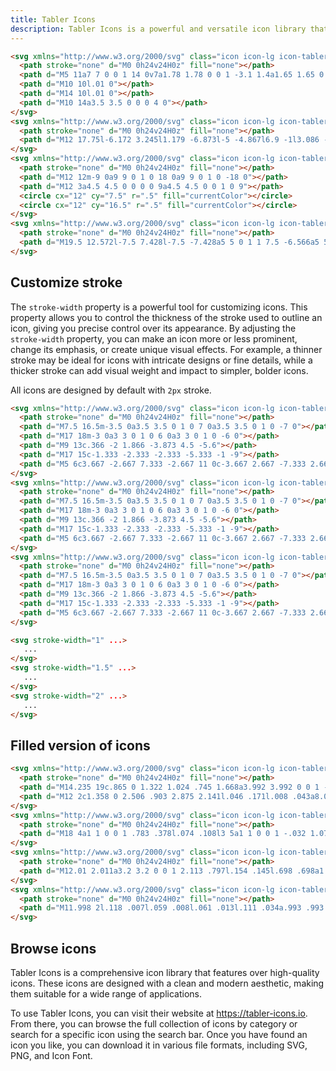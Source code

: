 ```yaml
---
title: Tabler Icons
description: Tabler Icons is a powerful and versatile icon library that offers a huge collection of high quality icons suitable for a wide range of applications. With its clean and modern aesthetic, extensive customisation options, and user-friendly website and plugins, Tabler Icons is an excellent resource for designers and developers looking to enhance their projects with high-quality icons.
---
```


```html example centered separated
<svg xmlns="http://www.w3.org/2000/svg" class="icon icon-lg icon-tabler icon-tabler-ghost" width="24" height="24" viewBox="0 0 24 24" stroke-width="2" stroke="currentColor" fill="none" stroke-linecap="round" stroke-linejoin="round">
  <path stroke="none" d="M0 0h24v24H0z" fill="none"></path>
  <path d="M5 11a7 7 0 0 1 14 0v7a1.78 1.78 0 0 1 -3.1 1.4a1.65 1.65 0 0 0 -2.6 0a1.65 1.65 0 0 1 -2.6 0a1.65 1.65 0 0 0 -2.6 0a1.78 1.78 0 0 1 -3.1 -1.4v-7"></path>
  <path d="M10 10l.01 0"></path>
  <path d="M14 10l.01 0"></path>
  <path d="M10 14a3.5 3.5 0 0 0 4 0"></path>
</svg>
<svg xmlns="http://www.w3.org/2000/svg" class="icon icon-lg icon-tabler icon-tabler-star" width="24" height="24" viewBox="0 0 24 24" stroke-width="2" stroke="currentColor" fill="none" stroke-linecap="round" stroke-linejoin="round">
  <path stroke="none" d="M0 0h24v24H0z" fill="none"></path>
  <path d="M12 17.75l-6.172 3.245l1.179 -6.873l-5 -4.867l6.9 -1l3.086 -6.253l3.086 6.253l6.9 1l-5 4.867l1.179 6.873z"></path>
</svg>
<svg xmlns="http://www.w3.org/2000/svg" class="icon icon-lg icon-tabler icon-tabler-yin-yang" width="24" height="24" viewBox="0 0 24 24" stroke-width="2" stroke="currentColor" fill="none" stroke-linecap="round" stroke-linejoin="round">
  <path stroke="none" d="M0 0h24v24H0z" fill="none"></path>
  <path d="M12 12m-9 0a9 9 0 1 0 18 0a9 9 0 1 0 -18 0"></path>
  <path d="M12 3a4.5 4.5 0 0 0 0 9a4.5 4.5 0 0 1 0 9"></path>
  <circle cx="12" cy="7.5" r=".5" fill="currentColor"></circle>
  <circle cx="12" cy="16.5" r=".5" fill="currentColor"></circle>
</svg>
<svg xmlns="http://www.w3.org/2000/svg" class="icon icon-lg icon-tabler icon-tabler-heart" width="24" height="24" viewBox="0 0 24 24" stroke-width="2" stroke="currentColor" fill="none" stroke-linecap="round" stroke-linejoin="round">
  <path stroke="none" d="M0 0h24v24H0z" fill="none"></path>
  <path d="M19.5 12.572l-7.5 7.428l-7.5 -7.428a5 5 0 1 1 7.5 -6.566a5 5 0 1 1 7.5 6.572"></path>
</svg>
```

## Customize stroke

The `stroke-width` property is a powerful tool for customizing icons. This property allows you to control the thickness of the stroke used to outline an icon, giving you precise control over its appearance. By adjusting the `stroke-width` property, you can make an icon more or less prominent, change its emphasis, or create unique visual effects. For example, a thinner stroke may be ideal for icons with intricate designs or fine details, while a thicker stroke can add visual weight and impact to simpler, bolder icons.

All icons are designed by default with `2px` stroke.

```html example centered separated
<svg xmlns="http://www.w3.org/2000/svg" class="icon icon-lg icon-tabler icon-tabler-cherry" width="24" height="24" viewBox="0 0 24 24" stroke-width="1" stroke="currentColor" fill="none" stroke-linecap="round" stroke-linejoin="round" style="stroke-width: 1">
  <path stroke="none" d="M0 0h24v24H0z" fill="none"></path>
  <path d="M7.5 16.5m-3.5 0a3.5 3.5 0 1 0 7 0a3.5 3.5 0 1 0 -7 0"></path>
  <path d="M17 18m-3 0a3 3 0 1 0 6 0a3 3 0 1 0 -6 0"></path>
  <path d="M9 13c.366 -2 1.866 -3.873 4.5 -5.6"></path>
  <path d="M17 15c-1.333 -2.333 -2.333 -5.333 -1 -9"></path>
  <path d="M5 6c3.667 -2.667 7.333 -2.667 11 0c-3.667 2.667 -7.333 2.667 -11 0"></path>
</svg>
<svg xmlns="http://www.w3.org/2000/svg" class="icon icon-lg icon-tabler icon-tabler-cherry" width="24" height="24" viewBox="0 0 24 24" stroke-width="1.5" stroke="currentColor" fill="none" stroke-linecap="round" stroke-linejoin="round" style="stroke-width: 1.5">
  <path stroke="none" d="M0 0h24v24H0z" fill="none"></path>
  <path d="M7.5 16.5m-3.5 0a3.5 3.5 0 1 0 7 0a3.5 3.5 0 1 0 -7 0"></path>
  <path d="M17 18m-3 0a3 3 0 1 0 6 0a3 3 0 1 0 -6 0"></path>
  <path d="M9 13c.366 -2 1.866 -3.873 4.5 -5.6"></path>
  <path d="M17 15c-1.333 -2.333 -2.333 -5.333 -1 -9"></path>
  <path d="M5 6c3.667 -2.667 7.333 -2.667 11 0c-3.667 2.667 -7.333 2.667 -11 0"></path>
</svg>
<svg xmlns="http://www.w3.org/2000/svg" class="icon icon-lg icon-tabler icon-tabler-cherry" width="24" height="24" viewBox="0 0 24 24" stroke-width="2" stroke="currentColor" fill="none" stroke-linecap="round" stroke-linejoin="round" style="stroke-width: 2">
  <path stroke="none" d="M0 0h24v24H0z" fill="none"></path>
  <path d="M7.5 16.5m-3.5 0a3.5 3.5 0 1 0 7 0a3.5 3.5 0 1 0 -7 0"></path>
  <path d="M17 18m-3 0a3 3 0 1 0 6 0a3 3 0 1 0 -6 0"></path>
  <path d="M9 13c.366 -2 1.866 -3.873 4.5 -5.6"></path>
  <path d="M17 15c-1.333 -2.333 -2.333 -5.333 -1 -9"></path>
  <path d="M5 6c3.667 -2.667 7.333 -2.667 11 0c-3.667 2.667 -7.333 2.667 -11 0"></path>
</svg>
```

```html
<svg stroke-width="1" ...>
   ...
</svg>
<svg stroke-width="1.5" ...>
   ...
</svg>
<svg stroke-width="2" ...>
   ...
</svg>
```

## Filled version of icons

```html example centered separated
<svg xmlns="http://www.w3.org/2000/svg" class="icon icon-lg icon-tabler icon-tabler-bell-filled" width="24" height="24" viewBox="0 0 24 24" stroke-width="2" stroke="currentColor" fill="none" stroke-linecap="round" stroke-linejoin="round">
  <path stroke="none" d="M0 0h24v24H0z" fill="none"></path>
  <path d="M14.235 19c.865 0 1.322 1.024 .745 1.668a3.992 3.992 0 0 1 -2.98 1.332a3.992 3.992 0 0 1 -2.98 -1.332c-.552 -.616 -.158 -1.579 .634 -1.661l.11 -.006h4.471z" stroke-width="0" fill="currentColor"></path>
  <path d="M12 2c1.358 0 2.506 .903 2.875 2.141l.046 .171l.008 .043a8.013 8.013 0 0 1 4.024 6.069l.028 .287l.019 .289v2.931l.021 .136a3 3 0 0 0 1.143 1.847l.167 .117l.162 .099c.86 .487 .56 1.766 -.377 1.864l-.116 .006h-16c-1.028 0 -1.387 -1.364 -.493 -1.87a3 3 0 0 0 1.472 -2.063l.021 -.143l.001 -2.97a8 8 0 0 1 3.821 -6.454l.248 -.146l.01 -.043a3.003 3.003 0 0 1 2.562 -2.29l.182 -.017l.176 -.004z" stroke-width="0" fill="currentColor"></path>
</svg>
<svg xmlns="http://www.w3.org/2000/svg" class="icon icon-lg icon-tabler icon-tabler-diamond-filled" width="24" height="24" viewBox="0 0 24 24" stroke-width="2" stroke="currentColor" fill="none" stroke-linecap="round" stroke-linejoin="round">
  <path stroke="none" d="M0 0h24v24H0z" fill="none"></path>
  <path d="M18 4a1 1 0 0 1 .783 .378l.074 .108l3 5a1 1 0 0 1 -.032 1.078l-.08 .103l-8.53 9.533a1.7 1.7 0 0 1 -1.215 .51c-.4 0 -.785 -.14 -1.11 -.417l-.135 -.126l-8.5 -9.5a1 1 0 0 1 -.172 -1.067l.06 -.115l3.013 -5.022l.064 -.09a.982 .982 0 0 1 .155 -.154l.089 -.064l.088 -.05l.05 -.023l.06 -.025l.109 -.032l.112 -.02l.117 -.005h12zm-8.886 3.943a1 1 0 0 0 -1.371 .343l-.6 1l-.06 .116a1 1 0 0 0 .177 1.07l2 2.2l.09 .088a1 1 0 0 0 1.323 -.02l.087 -.09a1 1 0 0 0 -.02 -1.323l-1.501 -1.65l.218 -.363l.055 -.103a1 1 0 0 0 -.398 -1.268z" stroke-width="0" fill="currentColor"></path>
</svg>
<svg xmlns="http://www.w3.org/2000/svg" class="icon icon-lg icon-tabler icon-tabler-discount-check-filled" width="24" height="24" viewBox="0 0 24 24" stroke-width="2" stroke="currentColor" fill="none" stroke-linecap="round" stroke-linejoin="round">
  <path stroke="none" d="M0 0h24v24H0z" fill="none"></path>
  <path d="M12.01 2.011a3.2 3.2 0 0 1 2.113 .797l.154 .145l.698 .698a1.2 1.2 0 0 0 .71 .341l.135 .008h1a3.2 3.2 0 0 1 3.195 3.018l.005 .182v1c0 .27 .092 .533 .258 .743l.09 .1l.697 .698a3.2 3.2 0 0 1 .147 4.382l-.145 .154l-.698 .698a1.2 1.2 0 0 0 -.341 .71l-.008 .135v1a3.2 3.2 0 0 1 -3.018 3.195l-.182 .005h-1a1.2 1.2 0 0 0 -.743 .258l-.1 .09l-.698 .697a3.2 3.2 0 0 1 -4.382 .147l-.154 -.145l-.698 -.698a1.2 1.2 0 0 0 -.71 -.341l-.135 -.008h-1a3.2 3.2 0 0 1 -3.195 -3.018l-.005 -.182v-1a1.2 1.2 0 0 0 -.258 -.743l-.09 -.1l-.697 -.698a3.2 3.2 0 0 1 -.147 -4.382l.145 -.154l.698 -.698a1.2 1.2 0 0 0 .341 -.71l.008 -.135v-1l.005 -.182a3.2 3.2 0 0 1 3.013 -3.013l.182 -.005h1a1.2 1.2 0 0 0 .743 -.258l.1 -.09l.698 -.697a3.2 3.2 0 0 1 2.269 -.944zm3.697 7.282a1 1 0 0 0 -1.414 0l-3.293 3.292l-1.293 -1.292l-.094 -.083a1 1 0 0 0 -1.32 1.497l2 2l.094 .083a1 1 0 0 0 1.32 -.083l4 -4l.083 -.094a1 1 0 0 0 -.083 -1.32z" stroke-width="0" fill="currentColor"></path>
</svg>
<svg xmlns="http://www.w3.org/2000/svg" class="icon icon-lg icon-tabler icon-tabler-shield-check-filled" width="24" height="24" viewBox="0 0 24 24" stroke-width="2" stroke="currentColor" fill="none" stroke-linecap="round" stroke-linejoin="round">
  <path stroke="none" d="M0 0h24v24H0z" fill="none"></path>
  <path d="M11.998 2l.118 .007l.059 .008l.061 .013l.111 .034a.993 .993 0 0 1 .217 .112l.104 .082l.255 .218a11 11 0 0 0 7.189 2.537l.342 -.01a1 1 0 0 1 1.005 .717a13 13 0 0 1 -9.208 16.25a1 1 0 0 1 -.502 0a13 13 0 0 1 -9.209 -16.25a1 1 0 0 1 1.005 -.717a11 11 0 0 0 7.531 -2.527l.263 -.225l.096 -.075a.993 .993 0 0 1 .217 -.112l.112 -.034a.97 .97 0 0 1 .119 -.021l.115 -.007zm3.71 7.293a1 1 0 0 0 -1.415 0l-3.293 3.292l-1.293 -1.292l-.094 -.083a1 1 0 0 0 -1.32 1.497l2 2l.094 .083a1 1 0 0 0 1.32 -.083l4 -4l.083 -.094a1 1 0 0 0 -.083 -1.32z" stroke-width="0" fill="currentColor"></path>
</svg>
```

## Browse icons

Tabler Icons is a comprehensive icon library that features over <IconsCount rounded /> high-quality icons. These icons are designed with a clean and modern aesthetic, making them suitable for a wide range of applications.

To use Tabler Icons, you can visit their website at https://tabler-icons.io. From there, you can browse the full collection of icons by category or search for a specific icon using the search bar. Once you have found an icon you like, you can download it in various file formats, including SVG, PNG, and Icon Font.

